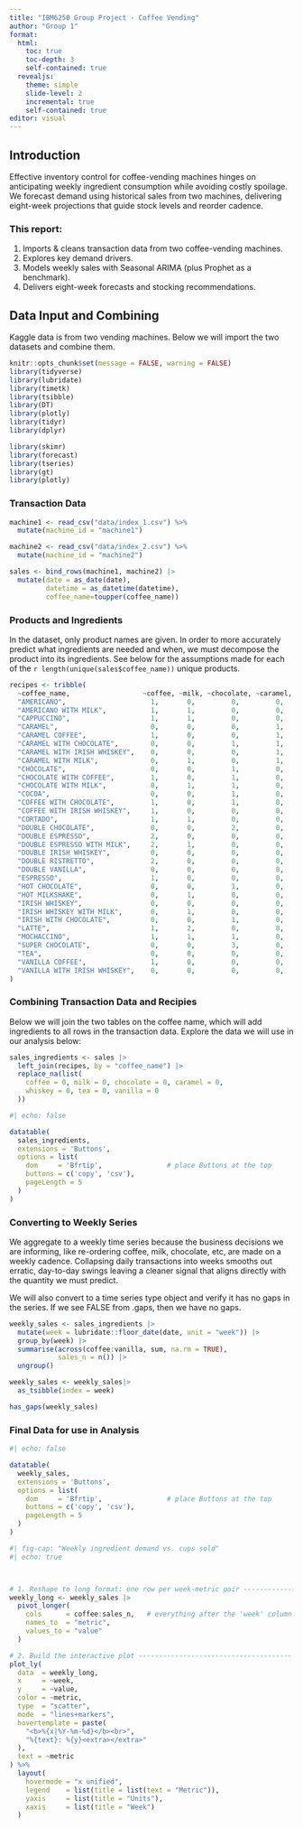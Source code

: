 ```yaml
---
title: "IBM6250 Group Project - Coffee Vending"
author: "Group 1"
format:
  html:
    toc: true            
    toc-depth: 3         
    self-contained: true
  revealjs:                    
    theme: simple             
    slide-level: 2            
    incremental: true         
    self-contained: true      
editor: visual
---
```


## Introduction

Effective inventory control for coffee-vending machines hinges on anticipating weekly ingredient consumption while avoiding costly spoilage. We forecast demand using historical sales from two machines, delivering eight-week projections that guide stock levels and reorder cadence.

### This report:

1.  Imports & cleans transaction data from two coffee-vending machines.\
2.  Explores key demand drivers.\
3.  Models weekly sales with Seasonal ARIMA (plus Prophet as a benchmark).\
4.  Delivers eight-week forecasts and stocking recommendations.

## Data Input and Combining

Kaggle data is from two vending machines. Below we will import the two datasets and combine them.

```r
knitr::opts_chunk$set(message = FALSE, warning = FALSE)
library(tidyverse)
library(lubridate)
library(timetk)
library(tsibble)
library(DT)
library(plotly)
library(tidyr)
library(dplyr)

library(skimr)
library(forecast)
library(tseries)
library(gt)
library(plotly)
```

### Transaction Data

```r
machine1 <- read_csv("data/index_1.csv") %>% 
  mutate(machine_id = "machine1")

machine2 <- read_csv("data/index_2.csv") %>% 
  mutate(machine_id = "machine2")

sales <- bind_rows(machine1, machine2) |> 
  mutate(date = as_date(date),
         datetime = as_datetime(datetime),
         coffee_name=toupper(coffee_name))
```

### Products and Ingredients

In the dataset, only product names are given. In order to more accurately predict what ingredients are needed and when, we must decompose the product into its ingredients. See below for the assumptions made for each of the `r length(unique(sales$coffee_name))` unique products.

```r
recipes <- tribble(
  ~coffee_name,                  ~coffee, ~milk, ~chocolate, ~caramel, ~whiskey, ~tea, ~vanilla,
  "AMERICANO",                     1,       0,         0,         0,         0,     0,        0,
  "AMERICANO WITH MILK",           1,       1,         0,         0,         0,     0,        0,
  "CAPPUCCINO",                    1,       1,         0,         0,         0,     0,        0,
  "CARAMEL",                       0,       0,         0,         1,         0,     0,        0,
  "CARAMEL COFFEE",                1,       0,         0,         1,         0,     0,        0,
  "CARAMEL WITH CHOCOLATE",        0,       0,         1,         1,         0,     0,        0,
  "CARAMEL WITH IRISH WHISKEY",    0,       0,         0,         1,         1,     0,        0,
  "CARAMEL WITH MILK",             0,       1,         0,         1,         0,     0,        0,
  "CHOCOLATE",                     0,       0,         1,         0,         0,     0,        0,
  "CHOCOLATE WITH COFFEE",         1,       0,         1,         0,         0,     0,        0,
  "CHOCOLATE WITH MILK",           0,       1,         1,         0,         0,     0,        0,
  "COCOA",                         0,       0,         1,         0,         0,     0,        0,
  "COFFEE WITH CHOCOLATE",         1,       0,         1,         0,         0,     0,        0,
  "COFFEE WITH IRISH WHISKEY",     1,       0,         0,         0,         1,     0,        0,
  "CORTADO",                       1,       1,         0,         0,         0,     0,        0,
  "DOUBLE CHOCOLATE",              0,       0,         2,         0,         0,     0,        0,
  "DOUBLE ESPRESSO",               2,       0,         0,         0,         0,     0,        0,
  "DOUBLE ESPRESSO WITH MILK",     2,       1,         0,         0,         0,     0,        0,
  "DOUBLE IRISH WHISKEY",          0,       0,         0,         0,         2,     0,        0,
  "DOUBLE RISTRETTO",              2,       0,         0,         0,         0,     0,        0,
  "DOUBLE VANILLA",                0,       0,         0,         0,         0,     0,        2,
  "ESPRESSO",                      1,       0,         0,         0,         0,     0,        0,
  "HOT CHOCOLATE",                 0,       0,         1,         0,         0,     0,        0,
  "HOT MILKSHAKE",                 0,       1,         0,         0,         0,     0,        0,
  "IRISH WHISKEY",                 0,       0,         0,         0,         1,     0,        0,
  "IRISH WHISKEY WITH MILK",       0,       1,         0,         0,         1,     0,        0,
  "IRISH WITH CHOCOLATE",          0,       0,         1,         0,         1,     0,        0,
  "LATTE",                         1,       2,         0,         0,         0,     0,        0,
  "MOCHACCINO",                    1,       1,         1,         0,         0,     0,        0,
  "SUPER CHOCOLATE",               0,       0,         3,         0,         0,     0,        0,
  "TEA",                           0,       0,         0,         0,         0,     1,        0,
  "VANILLA COFFEE",                1,       0,         0,         0,         0,     0,        1,
  "VANILLA WITH IRISH WHISKEY",    0,       0,         0,         0,         1,     0,        1
)
```

### Combining Transaction Data and Recipies

Below we will join the two tables on the coffee name, which will add ingredients to all rows in the transaction data. Explore the data we will use in our analysis below:

```r
sales_ingredients <- sales |>
  left_join(recipes, by = "coffee_name") |>
  replace_na(list(
    coffee = 0, milk = 0, chocolate = 0, caramel = 0,
    whiskey = 0, tea = 0, vanilla = 0
  ))
```

```r
#| echo: false

datatable(
  sales_ingredients,
  extensions = 'Buttons',             
  options = list(
    dom     = 'Bfrtip',                # place Buttons at the top
    buttons = c('copy', 'csv'),
    pageLength = 5
  )
)
```

### Converting to Weekly Series

We aggregate to a weekly time series because the business decisions we are informing, like re-ordering coffee, milk, chocolate, etc, are made on a weekly cadence. Collapsing daily transactions into weeks smooths out erratic, day-to-day swings leaving a cleaner signal that aligns directly with the quantity we must predict.

We will also convert to a time series type object and verify it has no gaps in the series. If we see FALSE from .gaps, then we have no gaps.

```r

weekly_sales <- sales_ingredients |>
  mutate(week = lubridate::floor_date(date, unit = "week")) |>
  group_by(week) |>
  summarise(across(coffee:vanilla, sum, na.rm = TRUE),
            sales_n = n()) |>
  ungroup()

weekly_sales <- weekly_sales|>
  as_tsibble(index = week)

has_gaps(weekly_sales)
```

### Final Data for use in Analysis

```r
#| echo: false

datatable(
  weekly_sales,
  extensions = 'Buttons',             
  options = list(
    dom     = 'Bfrtip',                # place Buttons at the top
    buttons = c('copy', 'csv'),
    pageLength = 5
  )
)
```

```r
#| fig-cap: "Weekly ingredient demand vs. cups sold"
#| echo: true



# 1. Reshape to long format: one row per week-metric pair -------------
weekly_long <- weekly_sales |>
  pivot_longer(
    cols      = coffee:sales_n,   # everything after the 'week' column
    names_to  = "metric",
    values_to = "value"
  )

# 2. Build the interactive plot --------------------------------------
plot_ly(
  data  = weekly_long,
  x     = ~week,
  y     = ~value,
  color = ~metric,
  type  = "scatter",
  mode  = "lines+markers",
  hovertemplate = paste(
    "<b>%{x|%Y-%m-%d}</b><br>",
    "%{text}: %{y}<extra></extra>"
  ),
  text = ~metric
) %>% 
  layout(
    hovermode = "x unified",
    legend    = list(title = list(text = "Metric")),
    yaxis     = list(title = "Units"),
    xaxis     = list(title = "Week")
  )

```
